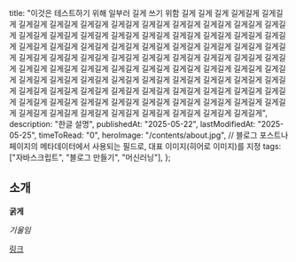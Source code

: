   title:
    "이것은 테스트하기 위해 일부러 길게 쓰기 위함 길게 길게 길게 길게길게 길게길게 길게길게 길게길게 길게길게 길게길게 길게길게 길게길게 길게길게 길게길게 길게길게 길게길게 길게길게 길게길게 길게길게 길게길게 길게길게 길게길게 길게길게 길게길게 길게길게 길게길게 길게길게 길게길게 길게길게 길게길게 길게길게 길게길게 길게길게 길게길게 길게길게 길게길게 길게길게 길게길게 길게길게 길게길게 길게길게 길게길게 길게길게 길게길게 길게길게 길게길게 길게길게 길게길게 길게길게 길게길게 길게길게 길게길게 길게길게 길게길게 길게길게 길게길게 길게길게 길게길게 길게길게 길게길게 길게길게 길게길게 길게길게 길게길게 길게길게 길게길게 길게길게 길게길게 길게길게 길게길게 길게길게 길게길게 길게길게 길게길게 길게길게 길게길게 길게길게 길게길게 길게길게 길게길게 길게길게 길게길게 길게길게 길게길게 길게길게 길게길게",
  description: "한글 설명",
  publishedAt: "2025-05-22",
  lastModifiedAt: "2025-05-25",
  timeToRead: "0",
  heroImage: "/contents/about.jpg", // 블로그 포스트나 페이지의 메타데이터에서 사용되는 필드로, 대표 이미지(히어로 이미지)를 지정
  tags: ["자바스크립트", "블로그 만들기", "머신러닝"],
};

## 소개

**굵게**

_기울임_

[링크](https://www.google.com)

